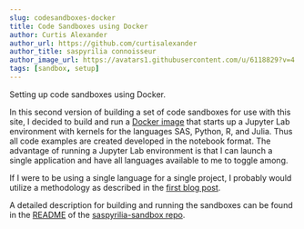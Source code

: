 ```yaml
---
slug: codesandboxes-docker
title: Code Sandboxes using Docker
author: Curtis Alexander
author_url: https://github.com/curtisalexander
author_title: saspyrilia connoisseur
author_image_url: https://avatars1.githubusercontent.com/u/6118829?v=4
tags: [sandbox, setup]
---
```


Setting up code sandboxes using Docker.

<!--truncate-->

In this second version of building a set of code sandboxes for use with this site, I decided to build and run a [Docker image](https://github.com/curtisalexander/saspyrilia-sandbox/packages/472186/versions) that starts up a Jupyter Lab environment with kernels for the languages SAS, Python, R, and Julia.  Thus all code examples are created developed in the notebook format.  The advantage of running a Jupyter Lab environment is that I can launch a single application and have all languages available to me to toggle among.

If I were to be using a single language for a single project, I probably would utilize a methodology as described in the [first blog post](codesandboxes).

A detailed description for building and running the sandboxes can be found in the [README](https://github.com/curtisalexander/saspyrilia-sandbox/blob/main/README.md) of the [saspyrilia-sandbox repo](https://github.com/curtisalexander/saspyrilia-sandbox).